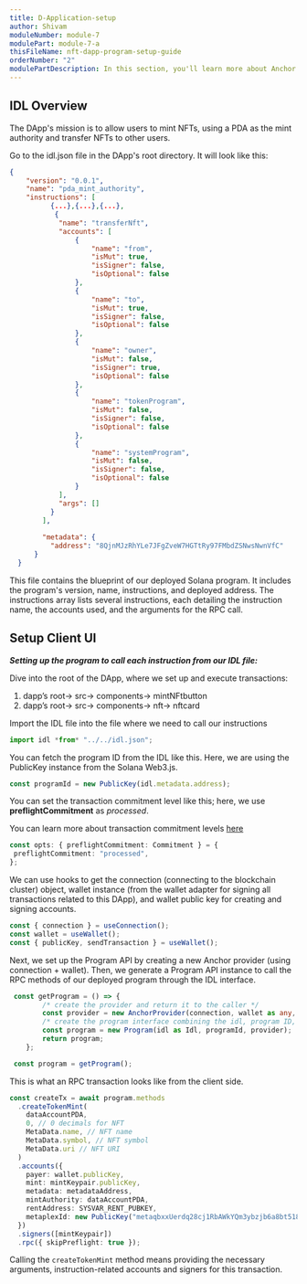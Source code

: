```yaml
---
title: D-Application-setup
author: Shivam
moduleNumber: module-7
modulePart: module-7-a
thisFileName: nft-dapp-program-setup-guide
orderNumber: "2"
modulePartDescription: In this section, you'll learn more about Anchor and client side setup.
---
```


## IDL Overview

The DApp's mission is to allow users to mint NFTs, using a PDA as the mint authority and transfer NFTs to other users.

Go to the idl.json file in the DApp's root directory. It will look like this:

```json
{
    "version": "0.0.1",
    "name": "pda_mint_authority",
    "instructions": [
          {...},{...},{...},
           {
            "name": "transferNft",
            "accounts": [
                {
                    "name": "from",
                    "isMut": true,
                    "isSigner": false,
                    "isOptional": false
                },
                {
                    "name": "to",
                    "isMut": true,
                    "isSigner": false,
                    "isOptional": false
                },
                {
                    "name": "owner",
                    "isMut": false,
                    "isSigner": true,
                    "isOptional": false
                },
                {
                    "name": "tokenProgram",
                    "isMut": false,
                    "isSigner": false,
                    "isOptional": false
                },
                {
                    "name": "systemProgram",
                    "isMut": false,
                    "isSigner": false,
                    "isOptional": false
                }
            ],
            "args": []
          }
        ],
           
        "metadata": {
          "address": "8QjnMJzRhYLe7JFgZveW7HGTtRy97FMbdZSNwsNwnVfC"
      }
  }
```

This file contains the blueprint of our deployed Solana program. It includes the program's version, name, instructions, and deployed address. The instructions array lists several instructions, each detailing the instruction name, the accounts used, and the arguments for the RPC call.

## Setup Client UI

***Setting up the program to call each instruction from our IDL file:***

Dive into the root of the DApp, where we set up and execute transactions: 

1. dapp’s root→ src→ components→ mintNFtbutton
2. dapp’s root→ src→ components→ nft→ nftcard

Import the IDL file into the file where we need to call our instructions

```typescript
import idl *from* "../../idl.json";
```

You can fetch the program ID from the IDL like this. Here, we are using the PublicKey instance from the Solana Web3.js.

```typescript
const programId = new PublicKey(idl.metadata.address);
```

You can set the transaction commitment level like this; here, we use **preflightCommitment** as *processed*.

You can learn more about transaction commitment levels [here](https://solana.com/docs/rpc#default-commitment)

```typescript
const opts: { preflightCommitment: Commitment } = {
 preflightCommitment: "processed",
};
```

We can use hooks to get the connection (connecting to the blockchain cluster) object, wallet instance (from the wallet adapter for signing all transactions related to this DApp), and wallet public key for creating and signing accounts.

```typescript
const { connection } = useConnection();
const wallet = useWallet();
const { publicKey, sendTransaction } = useWallet();
```

Next, we set up the Program API by creating a new Anchor provider (using connection + wallet). Then, we generate a Program API instance to call the RPC methods of our deployed program through the IDL interface.

```typescript
 const getProgram = () => {
        /* create the provider and return it to the caller */
        const provider = new AnchorProvider(connection, wallet as any, opts);
        /* create the program interface combining the idl, program ID, and provider */
        const program = new Program(idl as Idl, programId, provider);
        return program;
    };

 const program = getProgram();
```

This is what an RPC transaction looks like from the client side. 

```typescript
const createTx = await program.methods
  .createTokenMint(
    dataAccountPDA,
    0, // 0 decimals for NFT
    MetaData.name, // NFT name
    MetaData.symbol, // NFT symbol
    MetaData.uri // NFT URI
  )
  .accounts({
    payer: wallet.publicKey,
    mint: mintKeypair.publicKey,
    metadata: metadataAddress,
    mintAuthority: dataAccountPDA,
    rentAddress: SYSVAR_RENT_PUBKEY,
    metaplexId: new PublicKey("metaqbxxUerdq28cj1RbAWkYQm3ybzjb6a8bt518x1s"),
  })
  .signers([mintKeypair])
  .rpc({ skipPreflight: true });
```

Calling the `createTokenMint` method means providing the necessary arguments, instruction-related accounts and signers for this transaction.